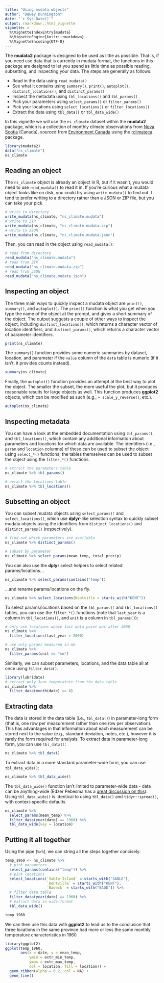 ```yaml
---
title: "Using mudata objects"
author: "Dewey Dunnington"
date: "`r Sys.Date()`"
output: rmarkdown::html_vignette
vignette: >
  %\VignetteIndexEntry{mudata}
  %\VignetteEngine{knitr::rmarkdown}
  %\VignetteEncoding{UTF-8}
---
```


The **mudata2** package is designed to be used as little as possible. That is, if you need use data that is currently in mudata format, the functions in this package are designed to let you spend as little time as possible reading, subsetting, and inspecting your data. The steps are generally as follows:

- Read in the data using `read_mudata()`
- See what it contains using `summary()`, `print()`, `autoplot()`, `distinct_locations()`, and `distinct_params()`
- Inspect the metadata using `tbl_locations()` and `tbl_params()`
- Pick your parameters using `select_params()` or `filter_params()`
- Pick your locations using `select_locations()` or `filter_locations()`
- Extract the data using `tbl_data()` or `tbl_data_wide()`

In this vignette we will use the `ns_climate` dataset within the **mudata2** package, which is a collection of monthly climate observations from [Nova Scotia](https://www.wikipedia.org/wiki/Nova_Scotia) (Canada), sourced from [Environment Canada](http://climate.weather.gc.ca/) using the [rclimateca](https://github.com/paleolimbot/rclimateca) package.

```r
library(mudata2)
data("ns_climate")
ns_climate
```

## Reading an object

The `ns_climate` object is already an object in R, but if it wasn't, you would need to use `read_mudata()` to read it in. If you're curious what a mudata object looks like on disk, you could try using `write_mudata()` to find out. I tend to prefer writing to a directory rather than a JSON or ZIP file, but you can take your pick.

```r
# write to directory
write_mudata(ns_climate, "ns_climate.mudata")
# write to ZIP
write_mudata(ns_climate, "ns_climate.mudata.zip")
# write to JSON
write_mudata(ns_climate, "ns_climate.mudata.json")
```

Then, you can read in the object using `read_mudata()`:

```r
# read from directory
read_mudata("ns_climate.mudata")
# read from ZIP
read_mudata("ns_climate.mudata.zip")
# read from JSON
read_mudata("ns_climate.mudata.json")
```

## Inspecting an object

The three main ways to quickly inspect a mudata object are `print()`, `summary()`, and `autoplot()`. The `print()` function is what you get when you type the name of the object at the prompt, and gives a short summary of the object. The output suggests a couple of other ways to inspect the object, including `distinct_locations()`, which returns a character vector of location identifiers, and `distinct_params()`, which returns a character vector of parameter identifiers.

```r
print(ns_climate)
```

The `summary()` function provides some numeric summaries by dataset, location, and parameter if the `value` column of the `data` table is numeric (if it isn't, it provides counts instead).

```r
summary(ns_climate)
```

Finally, the `autoplot()` function provides an attempt at the best way to plot the object. The smaller the subset, the more useful the plot, but it produces reasonable results for large objects as well. This function produces **ggplot2** objects, which can be modified as such (e.g., ` + scale_y_reverse()`, etc.).

```r
autoplot(ns_climate)
```

## Inspecting metadata

You can have a look at the embedded documentation using `tbl_params()`, and `tbl_locations()`, which contain any additional information about parameters and locations for which data are available. The identifiers (i.e., `param` and `location` columns) of these can be used to subset the object using `select_*()` functions; the tables themselves can be used to subset the object using the `filter_*()` functions.

```r
# extract the parameters table
ns_climate %>% tbl_params()

# exract the locations table
ns_climate %>% tbl_locations()
```

## Subsetting an object

You can subset mudata objects using `select_params()` and `select_locations()`, which use **dplyr**-like selection syntax to quickly subset mudata objects using the identifiers from `distinct_locations()` and `distinct_params()` (respectively).

```r
# find out which parameters are available
ns_climate %>% distinct_params()

# subset by parameter
ns_climate %>% select_params(mean_temp, total_precip)
```

You can also use the **dplyr** select helpers to select related params/locations...

```r
ns_climate %>% select_params(contains("temp"))
```

...and rename params/locations on the fly.

```r
ns_climate %>% select_locations(Kentville = starts_with("KENT"))
```

To select params/locations based on the `tbl_params()` and `tbl_locations()` tables, you can use the `filter_*()` functions (note that `last_year` is a column in `tbl_locations()`, and `unit` is a column in `tbl_params()`):

```r
# only use locations whose last data point was after 2000
ns_climate %>%
  filter_locations(last_year > 2000)

# use only params measured in mm
ns_climate %>%
  filter_params(unit == "mm")
```

Similarly, we can subset parameters, locations, and the data table all at once using `filter_data()`.

```r
library(lubridate)
# extract only June temperature from the data table
ns_climate %>%
  filter_data(month(date) == 6)
```

## Extracting data

The data is stored in the data table (i.e., `tbl_data()`) in parameter-long form (that is, one row per measurement rather than one row per observation). This has advantages in that information about each measurement can be stored next to the value (e.g., standard deviation, notes, etc.), however it is rarely the form required for analysis. To extract data in parameter-long form, you can use `tbl_data()`:

```r
ns_climate %>% tbl_data()
```

To extract data in a more standard parameter-wide form, you can use `tbl_data_wide()`:

```r
ns_climate %>% tbl_data_wide()
```

The `tbl_data_wide()` function isn't limited to parameter-wide data - data can be anything-wide (Edzer Pebesma has a [great discussion on this](https://www.jstatsoft.org/article/view/v051i07/)). Using `tbl_data_wide()` is identical to using `tbl_data()` and `tidyr::spread()`, with context-specific defaults.

```r
ns_climate %>% 
  select_params(mean_temp) %>%
  filter_data(year(date) == 1960) %>%
  tbl_data_wide(key = location)
```

## Putting it all together

Using the pipe (`%>%`), we can string all the steps together concisely:

```r
temp_1960 <- ns_climate %>%
  # pick parameters
  select_params(contains("temp")) %>%
  # pick locations
  select_locations(`Sable Island` = starts_with("SABLE"),
                   `Kentville` = starts_with("KENT"),
                   `Badeck` = starts_with("BADD")) %>%
  # filter data table
  filter_data(year(date) == 1960) %>%
  # extract data in wide format
  tbl_data_wide()

temp_1960
```

We can then use this data with **ggplot2** to lead us to the conclusion that three locations in the same province had more or less the same monthly temperature characteristics in 1960. 

```r
library(ggplot2)
ggplot(temp_1960, 
       aes(x = date, y = mean_temp, 
           ymin = extr_min_temp, 
           ymax = extr_max_temp,
           col = location, fill = location)) +
  geom_ribbon(alpha = 0.2, col = NA) +
  geom_line()
```

